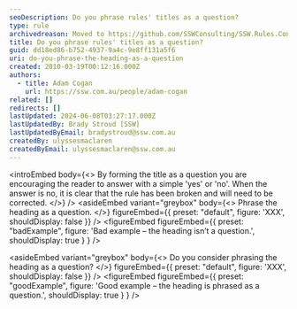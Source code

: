 ```yaml
---
seoDescription: Do you phrase rules' titles as a question?
type: rule
archivedreason: Moved to https://github.com/SSWConsulting/SSW.Rules.Content/wiki/How-to-Create-Rules
title: Do you phrase rules' titles as a question?
guid: dd18ed86-b752-4937-9a4c-9e8ff131a5f6
uri: do-you-phrase-the-heading-as-a-question
created: 2010-03-19T00:12:16.000Z
authors:
  - title: Adam Cogan
    url: https://ssw.com.au/people/adam-cogan
related: []
redirects: []
lastUpdated: 2024-06-08T03:27:17.000Z
lastUpdatedBy: Brady Stroud [SSW]
lastUpdatedByEmail: bradystroud@ssw.com.au
createdBy: ulyssesmaclaren
createdByEmail: ulyssesmaclaren@ssw.com.au
---
```


<introEmbed
  body={<>
By forming the title as a question you are encouraging the reader to answer with a simple 'yes' or 'no'. When the answer is no, it is clear that the rule has been broken and will need to be corrected.
  </>}
/>
<asideEmbed
  variant="greybox"
  body={<>
    Phrase the heading as a question.
  </>}
  figureEmbed={{
    preset: "default",
    figure: 'XXX',
    shouldDisplay: false
  }}
/>
<figureEmbed figureEmbed={{
  preset: "badExample",
  figure: 'Bad example – the heading isn’t a question.',
  shouldDisplay: true
} } />


<asideEmbed
  variant="greybox"
  body={<>
    Do you consider phrasing the heading as a question?
  </>}
  figureEmbed={{
    preset: "default",
    figure: 'XXX',
    shouldDisplay: false
  }}
/>
<figureEmbed figureEmbed={{
  preset: "goodExample",
  figure: 'Good example – the heading is phrased as a question.',
  shouldDisplay: true
} } />
